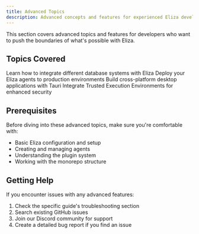 ```yaml
---
title: Advanced Topics
description: Advanced concepts and features for experienced Eliza developers
---
```


This section covers advanced topics and features for developers who want to push the boundaries of
what's possible with Eliza.

## Topics Covered

<Cards>
  <Card href="/advanced/database-adapters" title="Database Adapters">
    Learn how to integrate different database systems with Eliza
  </Card>
  <Card href="/advanced/deployment" title="Deployment">
    Deploy your Eliza agents to production environments
  </Card>
  <Card href="/advanced/tauri-desktop-app" title="Tauri Desktop App">
    Build cross-platform desktop applications with Tauri
  </Card>
  <Card href="/advanced/tee-integration" title="TEE Integration">
    Integrate Trusted Execution Environments for enhanced security
  </Card>
</Cards>

## Prerequisites

Before diving into these advanced topics, make sure you're comfortable with:

- Basic Eliza configuration and setup
- Creating and managing agents
- Understanding the plugin system
- Working with the monorepo structure

## Getting Help

If you encounter issues with any advanced features:

1. Check the specific guide's troubleshooting section
2. Search existing GitHub issues
3. Join our Discord community for support
4. Create a detailed bug report if you find an issue
